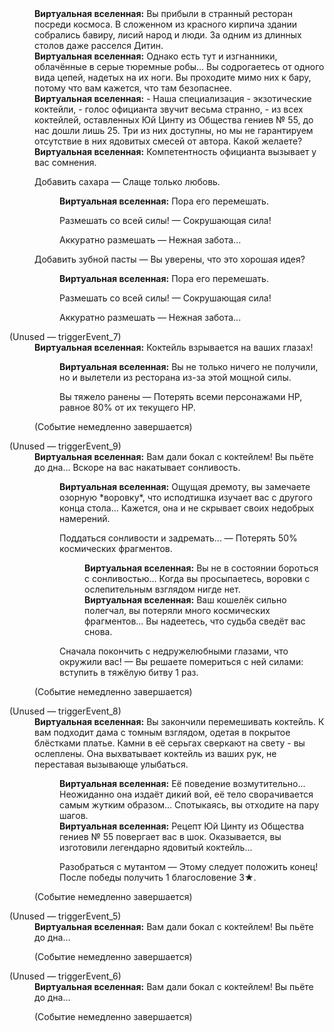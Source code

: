 {{Диалог Начало}}
:'''Виртуальная вселенная:''' Вы прибыли в странный ресторан посреди космоса. В сложенном из красного кирпича здании собрались бавиру, лисий народ и люди. За одним из длинных столов даже расселся Дитин.
:'''Виртуальная вселенная:''' Однако есть тут и изгнанники, облачённые в серые тюремные робы... Вы содрогаетесь от одного вида цепей, надетых на их ноги. Вы проходите мимо них к бару, потому что вам кажется, что там безопаснее.
:'''Виртуальная вселенная:''' - Наша специализация - экзотические коктейли, - голос официанта звучит весьма странно, - из всех коктейлей, оставленных Юй Цинту из Общества гениев №&nbsp;55, до нас дошли лишь 25. Три из них доступны, но мы не гарантируем отсутствие в них ядовитых смесей от автора. Какой желаете?
:'''Виртуальная вселенная:''' Компетентность официанта вызывает у вас сомнения.
:{{Диалог|Звезда}} Добавить сахара &mdash; Слаще только любовь.
::'''Виртуальная вселенная:''' Пора его перемешать.
::{{Диалог|Звезда}} Размешать со всей силы! &mdash; Сокрушающая сила!
::{{Диалог|Звезда}} Аккуратно размешать &mdash; Нежная забота...
:{{Диалог|Звезда}} Добавить зубной пасты &mdash; Вы уверены, что это хорошая идея?
::'''Виртуальная вселенная:''' Пора его перемешать.
::{{Диалог|Звезда}} Размешать со всей силы! &mdash; Сокрушающая сила!
::{{Диалог|Звезда}} Аккуратно размешать &mdash; Нежная забота...

;(Unused &mdash; triggerEvent_7)
:'''Виртуальная вселенная:''' Коктейль взрывается на ваших глазах!
::'''Виртуальная вселенная:''' Вы не только ничего не получили, но и вылетели из ресторана из-за этой мощной силы.
::{{Диалог|Звезда}} Вы тяжело ранены &mdash; Потерять всеми персонажами НР, равное 80% от их текущего НР.
:;(Событие немедленно завершается)

;(Unused &mdash; triggerEvent_9)
:'''Виртуальная вселенная:''' Вам дали бокал с коктейлем! Вы пьёте до дна... Вскоре на вас накатывает сонливость.
::'''Виртуальная вселенная:''' Ощущая дремоту, вы замечаете озорную *воровку*, что исподтишка изучает вас с другого конца стола... Кажется, она и не скрывает своих недобрых намерений.
::{{Диалог|Звезда}} Поддаться сонливости и задремать... &mdash; Потерять 50% космических фрагментов.
:::'''Виртуальная вселенная:''' Вы не в состоянии бороться с сонливостью... Когда вы просыпаетесь, воровки с ослепительным взглядом нигде нет.
:::'''Виртуальная вселенная:''' Ваш кошелёк сильно полегчал, вы потеряли много космических фрагментов... Вы надеетесь, что судьба сведёт вас снова.
::{{Диалог|Звезда}} Сначала покончить с недружелюбными глазами, что окружили вас! &mdash; Вы решаете помериться с ней силами: вступить в тяжёлую битву 1 раз.
:;(Событие немедленно завершается)

;(Unused &mdash; triggerEvent_8)
:'''Виртуальная вселенная:''' Вы закончили перемешивать коктейль. К вам подходит дама с томным взглядом, одетая в покрытое блёстками платье. Камни в её серьгах сверкают на свету - вы ослеплены. Она выхватывает коктейль из ваших рук, не переставая вызывающе улыбаться.
::'''Виртуальная вселенная:''' Её поведение возмутительно... Неожиданно она издаёт дикий вой, её тело сворачивается самым жутким образом... Спотыкаясь, вы отходите на пару шагов.
::'''Виртуальная вселенная:''' Рецепт Юй Цинту из Общества гениев №&nbsp;55 повергает вас в шок. Оказывается, вы изготовили легендарно ядовитый коктейль...
::{{Диалог|Звезда}} Разобраться с мутантом &mdash; Этому следует положить конец! После победы получить 1 благословение 3★.
:;(Событие немедленно завершается)

;(Unused &mdash; triggerEvent_5)
:'''Виртуальная вселенная:''' Вам дали бокал с коктейлем! Вы пьёте до дна...
:;(Событие немедленно завершается)

;(Unused &mdash; triggerEvent_6)
:'''Виртуальная вселенная:''' Вам дали бокал с коктейлем! Вы пьёте до дна...
:;(Событие немедленно завершается)
{{Диалог Конец}}